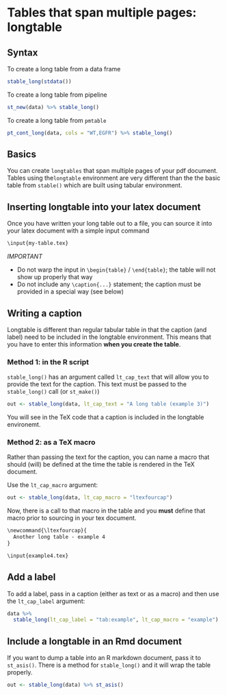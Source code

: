 # Tables that span multiple pages: longtable

## Syntax

To create a long table from a data frame

```r
stable_long(stdata())
```

To create a long table from pipeline

```r
st_new(data) %>% stable_long()
```

To create a long table from `pmtable`

```r
pt_cont_long(data, cols = "WT,EGFR") %>% stable_long()
```


## Basics

You can create `longtables` that span multiple pages of your pdf document.
Tables using the`longtable` environment are very different than the the 
basic table from `stable()` which are built using tabular environment.


## Inserting longtable into your latex document

Once you have written your long table out to a file, you can source it into 
your latex document with a simple input command

```txt
\input{my-table.tex}
```

*IMPORTANT*  

- Do not warp the input in `\begin{table}` / `\end{table}`; the table
will not show up properly that way
- Do not include any `\caption{...}` statement; the caption must be
provided in a special way (see below)

## Writing a caption

Longtable is different than regular tabular table in that the caption 
(and label) need to be included in the longtable environment.  This means
that you have to enter this information **when you create the table**.


### Method 1: in the R script

`stable_long()` has an argument called `lt_cap_text` that will allow you
to provide the text for the caption. This text must be passed to the
`stable_long()` call (or `st_make()`)

```r
out <- stable_long(data, lt_cap_text = "A long table (example 3)")
```

You will see in the TeX code that a caption is included in the longtable
environemt.


### Method 2: as a TeX macro

Rather than passing the text for the caption, you can name a macro that
should (will) be defined at the time the table is rendered in the TeX
document.

Use the `lt_cap_macro` argument:

```r
out <- stable_long(data, lt_cap_macro = "ltexfourcap")
```

Now, there is a call to that macro in the table and you **must** define that 
macro prior to sourcing in your tex document.

```txt
\newcommand{\ltexfourcap}{
  Another long table - example 4  
}

\input{example4.tex}
```

## Add a label

To add a label, pass in a caption (either as text or as a macro) and
then use the `lt_cap_label` argument:

```r
data %>% 
  stable_long(lt_cap_label = "tab:example", lt_cap_macro = "example") 
```

## Include a longtable in an Rmd document

If you want to dump a table into an R markdown document, pass it to
`st_asis()`. There is a method for `stable_long()` and it will wrap the
table properly.

```r
out <- stable_long(data) %>% st_asis()
```

